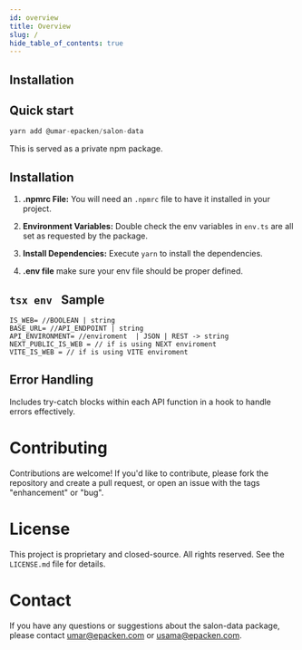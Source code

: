 ```yaml
---
id: overview
title: Overview
slug: /
hide_table_of_contents: true
---
```


## Installation

## Quick start

```ts
yarn add @umar-epacken/salon-data
```

This is served as a private npm package.

## Installation

1. **.npmrc File:** You will need an `.npmrc` file to have it installed in your project.

2. **Environment Variables:** Double check the env variables in `env.ts` are all set as requested by the package.

3. **Install Dependencies:** Execute `yarn` to install the dependencies.

4. **.env file** make sure your env file should be proper defined.


## ```tsx env ``` Sample

```tsx 
IS_WEB= //BOOLEAN | string
BASE_URL= //API_ENDPOINT | string
API_ENVIRONMENT= //enviroment  | JSON | REST -> string
NEXT_PUBLIC_IS_WEB = // if is using NEXT enviroment
VITE_IS_WEB = // if is using VITE enviroment 

```


## Error Handling

Includes try-catch blocks within each API function in a hook to handle errors effectively.

# Contributing

Contributions are welcome! If you'd like to contribute, please fork the repository and create a pull request, or open an issue with the tags "enhancement" or "bug".

# License

This project is proprietary and closed-source. All rights reserved. See the `LICENSE.md` file for details.

# Contact

If you have any questions or suggestions about the salon-data package, please contact [umar@epacken.com](mailto:umar@epacken.com) or [usama@epacken.com](mailto:usama@epacken.com).
